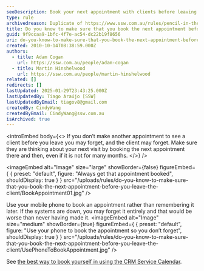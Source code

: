```yaml
---
seoDescription: Book your next appointment with clients before leaving to avoid forgetfulness and ensure a smooth follow-up process.
type: rule
archivedreason: Duplicate of https://www.ssw.com.au/rules/pencil-in-the-next-booking
title: Do you know to make sure that you book the next appointment before you leave the client?
guid: 9f9ccaa9-1bfc-4f7e-ac54-dc22b19f8656
uri: do-you-know-to-make-sure-that-you-book-the-next-appointment-before-you-leave-the-client
created: 2010-10-14T08:38:59.000Z
authors:
  - title: Adam Cogan
    url: https://ssw.com.au/people/adam-cogan
  - title: Martin Hinshelwood
    url: https://ssw.com.au/people/martin-hinshelwood
related: []
redirects: []
lastUpdated: 2025-01-29T23:43:25.000Z
lastUpdatedBy: Tiago Araújo [SSW]
lastUpdatedByEmail: tiagov8@gmail.com
createdBy: CindyWang
createdByEmail: CindyWang@ssw.com.au
isArchived: true
---
```


<introEmbed
  body={<>
If you don’t make another appointment to see a client before you leave you may forget, and the client may forget. Make sure they are thinking about your next visit by booking the next appointment there and then, even if it is not for many months.
  </>}
/>

<imageEmbed
  alt="Image"
  size="large"
  showBorder={false}
  figureEmbed={ {
    preset: "default",
    figure: "Always get that appointment booked",
    shouldDisplay: true
  } }
  src="/uploads/rules/do-you-know-to-make-sure-that-you-book-the-next-appointment-before-you-leave-the-client/BookAppointment01.jpg"
/>

Use your mobile phone to book an appointment rather than remembering it later. If the systems are down, you may forget it entirely and that would be worse than never having made it.
<imageEmbed
  alt="Image"
  size="medium"
  showBorder={true}
  figureEmbed={ {
    preset: "default",
    figure: "Use your phone to book the appointment so you don’t forget",
    shouldDisplay: true
  } }
  src="/uploads/rules/do-you-know-to-make-sure-that-you-book-the-next-appointment-before-you-leave-the-client/UsePhoneToBookAppointment.jpg"
/>

See [the best way to book yourself in using the CRM Service Calendar](/book-developers-for-a-project).
